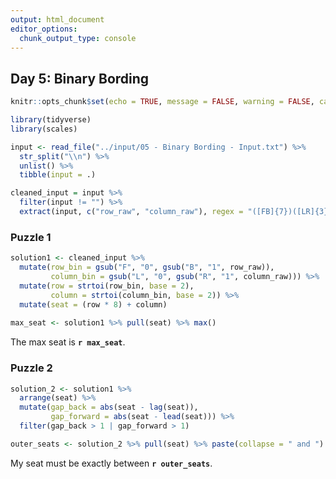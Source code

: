 ```yaml
---
output: html_document
editor_options: 
  chunk_output_type: console
---
```


## Day 5: Binary Bording 

```r
knitr::opts_chunk$set(echo = TRUE, message = FALSE, warning = FALSE, cache = TRUE)

library(tidyverse)
library(scales)
```

```r
input <- read_file("../input/05 - Binary Bording - Input.txt") %>%
  str_split("\\n") %>%
  unlist() %>%
  tibble(input = .)

cleaned_input = input %>%
  filter(input != "") %>%
  extract(input, c("row_raw", "column_raw"), regex = "([FB]{7})([LR]{3})")
```

### Puzzle 1

```r

solution1 <- cleaned_input %>%
  mutate(row_bin = gsub("F", "0", gsub("B", "1", row_raw)),
         column_bin = gsub("L", "0", gsub("R", "1", column_raw))) %>%
  mutate(row = strtoi(row_bin, base = 2), 
         column = strtoi(column_bin, base = 2)) %>%
  mutate(seat = (row * 8) + column)
  
max_seat <- solution1 %>% pull(seat) %>% max()
```

The max seat is **`r max_seat`**.

### Puzzle 2

```r
solution_2 <- solution1 %>%
  arrange(seat) %>%
  mutate(gap_back = abs(seat - lag(seat)), 
         gap_forward = abs(seat - lead(seat))) %>%
  filter(gap_back > 1 | gap_forward > 1)

outer_seats <- solution_2 %>% pull(seat) %>% paste(collapse = " and ")
```

My seat must be exactly between **`r outer_seats`**.
